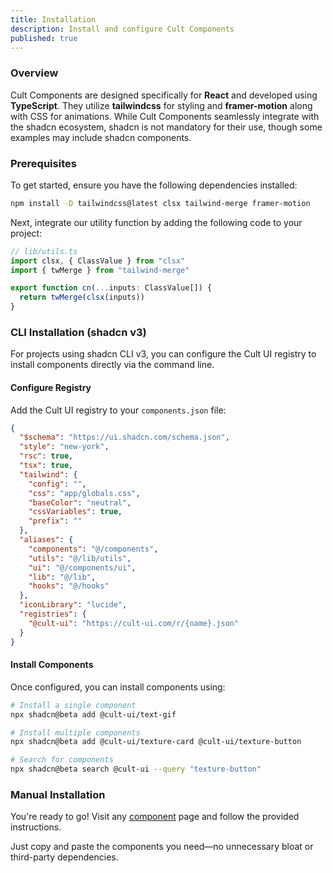 ```yaml
---
title: Installation
description: Install and configure Cult Components
published: true
---
```


<Steps>

### Overview

Cult Components are designed specifically for **React** and developed using **TypeScript**. They utilize **tailwindcss** for styling and **framer-motion** along with CSS for animations. While Cult Components seamlessly integrate with the shadcn ecosystem, shadcn is not mandatory for their use, though some examples may include shadcn components.

### Prerequisites

To get started, ensure you have the following dependencies installed:

```bash
npm install -D tailwindcss@latest clsx tailwind-merge framer-motion
```

Next, integrate our utility function by adding the following code to your project:

```typescript
// lib/utils.ts
import clsx, { ClassValue } from "clsx"
import { twMerge } from "tailwind-merge"

export function cn(...inputs: ClassValue[]) {
  return twMerge(clsx(inputs))
}
```

### CLI Installation (shadcn v3)

For projects using shadcn CLI v3, you can configure the Cult UI registry to install components directly via the command line.

#### Configure Registry

Add the Cult UI registry to your `components.json` file:

```json
{
  "$schema": "https://ui.shadcn.com/schema.json",
  "style": "new-york",
  "rsc": true,
  "tsx": true,
  "tailwind": {
    "config": "",
    "css": "app/globals.css",
    "baseColor": "neutral",
    "cssVariables": true,
    "prefix": ""
  },
  "aliases": {
    "components": "@/components",
    "utils": "@/lib/utils",
    "ui": "@/components/ui",
    "lib": "@/lib",
    "hooks": "@/hooks"
  },
  "iconLibrary": "lucide",
  "registries": {
    "@cult-ui": "https://cult-ui.com/r/{name}.json"
  }
}
```

#### Install Components

Once configured, you can install components using:

```bash
# Install a single component
npx shadcn@beta add @cult-ui/text-gif

# Install multiple components
npx shadcn@beta add @cult-ui/texture-card @cult-ui/texture-button

# Search for components
npx shadcn@beta search @cult-ui --query "texture-button"
```

### Manual Installation

You're ready to go! Visit any [component](/components) page and follow the provided instructions.

Just copy and paste the components you need—no unnecessary bloat or third-party dependencies.

</Steps>
